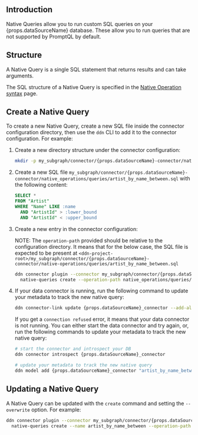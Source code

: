 ## Introduction

Native Queries allow you to run custom SQL queries on your {props.dataSourceName} database. These allow you to run queries that are not supported by PromptQL by default.

## Structure

A Native Query is a single SQL statement that returns results and can take arguments.

The SQL structure of a Native Query is specified in the [Native Operation syntax](/reference/connectors/nativeQuerySyntax.mdx) page.

## Create a Native Query

To create a new Native Query, create a new SQL file inside the connector configuration directory, then use the `ddn` CLI
to add it to the connector configuration. For example:

1. Create a new directory structure under the connector configuration:

   ```sh
   mkdir -p my_subgraph/connector/{props.dataSourceName}-connector/native_operations/queries/
   ```

2. Create a new SQL file `my_subgraph/connector/{props.dataSourceName}-connector/native_operations/queries/artist_by_name_between.sql` with
   the following content:

   ```sql
   SELECT *
   FROM "Artist"
   WHERE "Name" LIKE :name
     AND "ArtistId" > :lower_bound
     AND "ArtistId" < :upper_bound
   ```

3. Create a new entry in the connector configuration:

   NOTE: The `operation-path` provided should be relative to the configuration directory. It means that for the below case,
   the SQL file is expected to be present at `<ddn-project-root>/my_subgraph/connector/{props.dataSourceName}-connector/native-operations/queries/artist_by_name_between.sql`

   ```sh
   ddn connector plugin --connector my_subgraph/connector/{props.dataSourceName}-connector/connector.yaml -- \
     native-queries create --operation-path native_operations/queries/artist_by_name_between.sql --name artist_by_name_between
   ```

4. If your data connector is running, run the following command to update your metadata to track the new native query:

   ```sh
   ddn connector-link update {props.dataSourceName}_connector --add-all-resources
   ```

   If you get a `connection refused` error, it means that your data connector is not running. You can either start the
   data connector and try again, or, run the following commands to update your metadata to track the new native query:

   ```sh
   # start the connector and introspect your DB
   ddn connector introspect {props.dataSourceName}_connector

   # update your metadata to track the new native query
   ddn model add {props.dataSourceName}_connector "artist_by_name_between"
   ```

## Updating a Native Query

A Native Query can be updated with the `create` command and setting the `--overwrite` option. For example:

```sh
ddn connector plugin --connector my_subgraph/connector/{props.dataSourceName}_connector/connector.yaml -- \
  native-queries create --name artist_by_name_between --operation-path native_operations/queries/artist_by_name_between.sql  --overwrite
```
